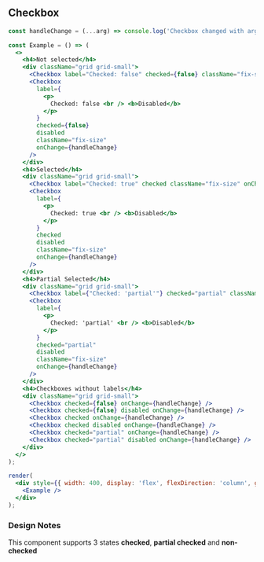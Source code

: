 
## Checkbox

```jsx live=true
const handleChange = (...arg) => console.log('Checkbox changed with arguments', ...arg);

const Example = () => (
  <>
    <h4>Not selected</h4>
    <div className="grid grid-small">
      <Checkbox label="Checked: false" checked={false} className="fix-size" onChange={handleChange} />
      <Checkbox
        label={
          <p>
            Checked: false <br /> <b>Disabled</b>
          </p>
        }
        checked={false}
        disabled
        className="fix-size"
        onChange={handleChange}
      />
    </div>
    <h4>Selected</h4>
    <div className="grid grid-small">
      <Checkbox label="Checked: true" checked className="fix-size" onChange={handleChange} />
      <Checkbox
        label={
          <p>
            Checked: true <br /> <b>Disabled</b>
          </p>
        }
        checked
        disabled
        className="fix-size"
        onChange={handleChange}
      />
    </div>
    <h4>Partial Selected</h4>
    <div className="grid grid-small">
      <Checkbox label={"Checked: 'partial'"} checked="partial" className="fix-size" onChange={handleChange} />
      <Checkbox
        label={
          <p>
            Checked: 'partial' <br /> <b>Disabled</b>
          </p>
        }
        checked="partial"
        disabled
        className="fix-size"
        onChange={handleChange}
      />
    </div>
    <h4>Checkboxes without labels</h4>
    <div className="grid grid-small">
      <Checkbox checked={false} onChange={handleChange} />
      <Checkbox checked={false} disabled onChange={handleChange} />
      <Checkbox checked onChange={handleChange} />
      <Checkbox checked disabled onChange={handleChange} />
      <Checkbox checked="partial" onChange={handleChange} />
      <Checkbox checked="partial" disabled onChange={handleChange} />
    </div>
  </>
);

render(
  <div style={{ width: 400, display: 'flex', flexDirection: 'column', gap: 0 }}>
    <Example />
  </div>
);
```

### Design Notes

<DesignNotes>
  This component supports 3 states <b>checked</b>, <b>partial checked</b> and <b>non-checked</b>
</DesignNotes>
<Props componentName="Checkbox" />
